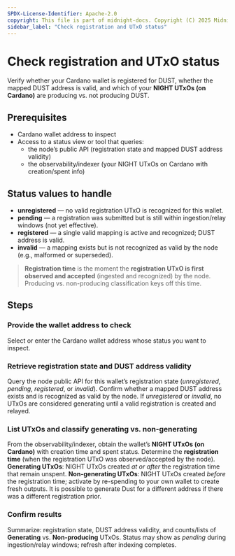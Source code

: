 ```yaml
---
SPDX-License-Identifier: Apache-2.0
copyright: This file is part of midnight-docs. Copyright (C) 2025 Midnight Foundation. Licensed under the Apache License, Version 2.0 (the "License"); You may not use this file except in compliance with the License. You may obtain a copy of the License at http://www.apache.org/licenses/LICENSE-2.0 Unless required by applicable law or agreed to in writing, software distributed under the License is distributed on an "AS IS" BASIS, WITHOUT WARRANTIES OR CONDITIONS OF ANY KIND, either express or implied. See the License for the specific language governing permissions and limitations under the License.
sidebar_label: "Check registration and UTxO status"
---
```



# Check registration and UTxO status

Verify whether your Cardano wallet is registered for DUST, whether the mapped DUST address is valid, and which of your **NIGHT UTxOs (on Cardano)** are producing vs. not producing DUST.

## Prerequisites

- Cardano wallet address to inspect  
- Access to a status view or tool that queries:
  - the node’s public API (registration state and mapped DUST address validity)
  - the observability/indexer (your NIGHT UTxOs on Cardano with creation/spent info)

## Status values to handle

- **unregistered** — no valid registration UTxO is recognized for this wallet.  
- **pending** — a registration was submitted but is still within ingestion/relay windows (not yet effective).  
- **registered** — a single valid mapping is active and recognized; DUST address is valid.  
- **invalid** — a mapping exists but is not recognized as valid by the node (e.g., malformed or superseded).

> **Registration time** is the moment the **registration UTxO is first observed and accepted** (ingested and recognized) by the node. Producing vs. non-producing classification keys off this time.

## Steps

### Provide the wallet address to check
<StepsProvider>
  <Step>Select or enter the Cardano wallet address whose status you want to inspect.</Step>
</StepsProvider>

### Retrieve registration state and DUST address validity
<StepsProvider>
  <Step>Query the node public API for this wallet’s registration state (<em>unregistered</em>, <em>pending</em>, <em>registered</em>, or <em>invalid</em>).</Step>
  <Step>Confirm whether a mapped DUST address exists and is recognized as valid by the node.</Step>
  <Step>If <em>unregistered</em> or <em>invalid</em>, no UTxOs are considered generating until a valid registration is created and relayed.</Step>
</StepsProvider>

### List UTxOs and classify generating vs. non-generating
<StepsProvider>
  <Step>From the observability/indexer, obtain the wallet’s <strong>NIGHT UTxOs (on Cardano)</strong> with creation time and spent status.</Step>
  <Step>Determine the <strong>registration time</strong> (when the registration UTxO was observed/accepted by the node).</Step>
  <Step><strong>Generating UTxOs</strong>: NIGHT UTxOs created <em>at or after</em> the registration time that remain unspent.</Step>
  <Step><strong>Non-generating UTxOs</strong>: NIGHT UTxOs created <em>before</em> the registration time; activate by re-spending to your own wallet to create fresh outputs. It is possible to generate Dust for a different address if there was a different registration prior.</Step>
</StepsProvider>

### Confirm results
<StepsProvider>
  <Step>Summarize: registration state, DUST address validity, and counts/lists of <strong>Generating</strong> vs. <strong>Non-producing</strong> UTxOs.</Step>
  <Step>Status may show as <em>pending</em> during ingestion/relay windows; refresh after indexing completes.</Step>
</StepsProvider>

